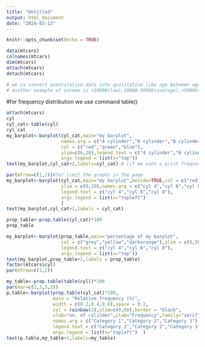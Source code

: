---
title: "Untitled"
output: html_document
date: "2024-03-12"
---

```{r setup, include=FALSE}
knitr::opts_chunk$set(echo = TRUE)
```

```{r}
data(mtcars)
colnames(mtcars)
dim(mtcars)
attach(mtcars)
detach(mtcars)
```

```{r}
# we ca convert quantitative data into qualitative like age between age 1 (o-10),age2(11-20),age3(21-30)
# another example of income is <10000(low),10000-50000(average),>50000(high)
```
#for frequency distribution we use command table()
```{r}
attach(mtcars)
cyl
cyl_cat<-table(cyl)
cyl_cat
my_barplot<-barplot(cyl_cat,main="my barplot",
                    names.arg = c("4 cylinder","6 cylinder","8 cylinder"),
                    col = c("red","green","blue"),
                    ylim=c(0,20),legend.text = c("4 cylinder","6 cylinder","8 cylinder"),
                    args.legend = list(x="top"))
text(my_barplot,cyl_cat+2,labels=cyl_cat) # (if we want o print frequency on the                                              bars of plot we just                                                             add,subtract,divide the frequency                                                on cyl_cat).

```
```{r}
par(mfrow=c(1,2))#for limit the graphs in the page
my_barplot<-barplot(cyl_cat,main="my barplot",beside=TRUE,col = c("red","green","blue"),
                    ylim = c(0,20),names.arg = c("cyl 4","cyl 6","cyl 8"),
                    legend.text = c("cyl 4","cyl 6","cyl 8"),
                    args.legend = list(x="topleft")
                    )
text(my_barplot,cyl_cat+1,labels = cyl_cat)

prop_table<-prop.table(cyl_cat)*100
prop_table

my_barplot<-barplot(prop_table,main="percentage of my barplot",
                    col = c("grey","yellow","darkorange"),ylim = c(0,50),
                    legend.text = c("cyl 4","cyl 6","cyl 8"),
                    args.legend = list(x="top"))
text(my_barplot,prop_table+2,labels = prop_table)
factor(mtcars$cyl)
par(mfrow=c(1,1))
```

```{r}
my_table<-prop.table(table(cyl))*100
par(mar=c(2,3,5,2))
p.table<-barplot(prop.table(cyl_cat)*100,
                 main = "Relative frequency (%)",
                 width = c(0.2,0.4,0.6),space = 0.2,
                 col = rainbow(3),ylim=c(0,60),border = "black",
                 xlab="no. of cylinder",ylab="Frequency",family="serif",
                 names.arg = c("Category 1","Category 2","Category 3"),
                 legend.text = c("Category 1","Category 2","Category 3"),
                 args.legend = list(x="topleft")  )
text(p.table,my_table+2,labels=my_table)
```


